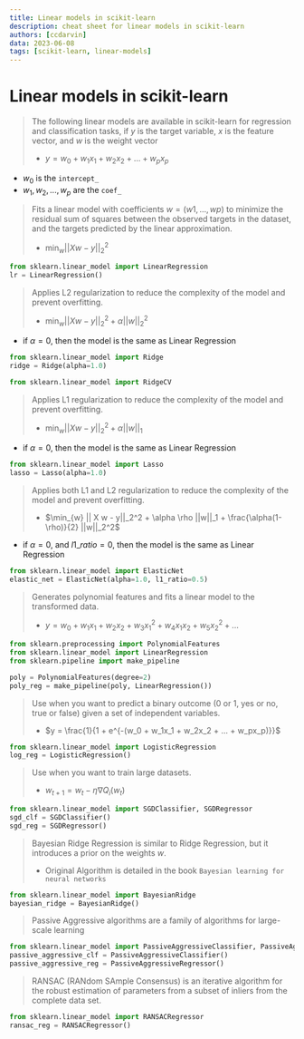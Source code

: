 ```yaml
---
title: Linear models in scikit-learn
description: cheat sheet for linear models in scikit-learn
authors: [ccdarvin]
data: 2023-06-08
tags: [scikit-learn, linear-models]
---
```




# Linear models in scikit-learn

<CheatSheet header="Linear Model">

> The following linear models are available in scikit-learn for regression and classification tasks, if $y$ is the target variable, $x$ is the feature vector, and $w$ is the weight vector
> - $y = w_0 + w_1x_1 + w_2x_2 + ... + w_px_p$

- $w_0$ is the `intercept_`
- $w_1, w_2, ..., w_p$ are the `coef_`


</CheatSheet>

<CheatSheet header="Linear Regression">

> Fits a linear model with coefficients $w = (w1, …, wp)$ to minimize the residual sum of squares between the observed targets in the dataset, and the targets predicted by the linear approximation.
> - $\min_{w} || X w - y||_2^2$

```python
from sklearn.linear_model import LinearRegression
lr = LinearRegression()
```

</CheatSheet>

<CheatSheet header="Ridge Regression">

> Applies L2 regularization to reduce the complexity of the model and prevent overfitting.
> - $\min_{w} || X w - y||_2^2 + \alpha ||w||_2^2$

* if $\alpha = 0$, then the model is the same as Linear Regression

```python
from sklearn.linear_model import Ridge
ridge = Ridge(alpha=1.0)

from sklearn.linear_model import RidgeCV 
```

</CheatSheet>

<CheatSheet header="Lasso Regression">

> Applies L1 regularization to reduce the complexity of the model and prevent overfitting.
> - $\min_{w} || X w - y||_2^2 + \alpha ||w||_1$

* if $\alpha = 0$, then the model is the same as Linear Regression

```python
from sklearn.linear_model import Lasso
lasso = Lasso(alpha=1.0)
```

</CheatSheet>

<CheatSheet header="Elastic Net Regression">

> Applies both L1 and L2 regularization to reduce the complexity of the model and prevent overfitting.
> - $\min_{w} || X w - y||_2^2 + \alpha \rho ||w||_1 + \frac{\alpha(1-\rho)}{2} ||w||_2^2$

* if $\alpha = 0$, and $l1\_ratio = 0$, then the model is the same as Linear Regression

```python
from sklearn.linear_model import ElasticNet
elastic_net = ElasticNet(alpha=1.0, l1_ratio=0.5)
```

</CheatSheet>

<CheatSheet header="Polynomial Regression">

> Generates polynomial features and fits a linear model to the transformed data.
> - $y = w_0 + w_1x_1 + w_2x_2 + w_3x_1^2 + w_4x_1x_2 + w_5x_2^2 + ...$

```python
from sklearn.preprocessing import PolynomialFeatures
from sklearn.linear_model import LinearRegression
from sklearn.pipeline import make_pipeline

poly = PolynomialFeatures(degree=2)
poly_reg = make_pipeline(poly, LinearRegression())
```

</CheatSheet>

<CheatSheet header="Logistic Regression">

> Use when you want to predict a binary outcome (0 or 1, yes or no, true or false) given a set of independent variables.
> - $y = \frac{1}{1 + e^{-(w_0 + w_1x_1 + w_2x_2 + ... + w_px_p)}}$

```python
from sklearn.linear_model import LogisticRegression
log_reg = LogisticRegression()
```

</CheatSheet>

<CheatSheet header="Stocastic Gradient Descent">

> Use when you want to train large datasets.
> - $w_{t+1} = w_t - \eta \nabla Q_i(w_t)$

```python
from sklearn.linear_model import SGDClassifier, SGDRegressor
sgd_clf = SGDClassifier()
sgd_reg = SGDRegressor()
```
</CheatSheet>

<CheatSheet header='Bayesian Ridge Regression'>

> Bayesian Ridge Regression is similar to Ridge Regression, but it introduces a prior on the weights $w$.
> - Original Algorithm is detailed in the book `Bayesian learning for neural networks`

```python
from sklearn.linear_model import BayesianRidge
bayesian_ridge = BayesianRidge()
```

</CheatSheet>

<CheatSheet header='Passive Aggressive'>

> Passive Aggressive algorithms are a family of algorithms for large-scale learning

```python
from sklearn.linear_model import PassiveAggressiveClassifier, PassiveAggressiveRegressor
passive_aggressive_clf = PassiveAggressiveClassifier()
passive_aggressive_reg = PassiveAggressiveRegressor()
```

</CheatSheet>

<CheatSheet header='RANSAC Regression'>

> RANSAC (RANdom SAmple Consensus) is an iterative algorithm for the robust estimation of parameters from a subset of inliers from the complete data set.

```python
from sklearn.linear_model import RANSACRegressor
ransac_reg = RANSACRegressor()
```

</CheatSheet>
